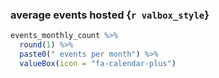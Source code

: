 ### average events hosted {`r valbox_style`}

```r
events_monthly_count %>% 
  round(1) %>%
  paste0(" events per month") %>%
  valueBox(icon = "fa-calendar-plus")
```
